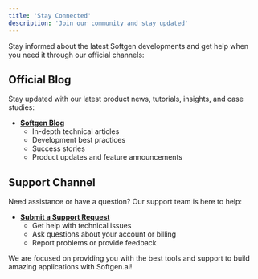 ```yaml
---
title: 'Stay Connected'
description: 'Join our community and stay updated'
---
```


Stay informed about the latest Softgen developments and get help when you need it through our official channels:

## Official Blog

Stay updated with our latest product news, tutorials, insights, and case studies:

- **[Softgen Blog](https://softgen.ai/blog)**
    - In-depth technical articles
    - Development best practices
    - Success stories
    - Product updates and feature announcements

## Support Channel

Need assistance or have a question? Our support team is here to help:

- **[Submit a Support Request](https://softgen.zendesk.com/hc/en-us/requests/new)**
    - Get help with technical issues
    - Ask questions about your account or billing
    - Report problems or provide feedback

We are focused on providing you with the best tools and support to build amazing applications with Softgen.ai!